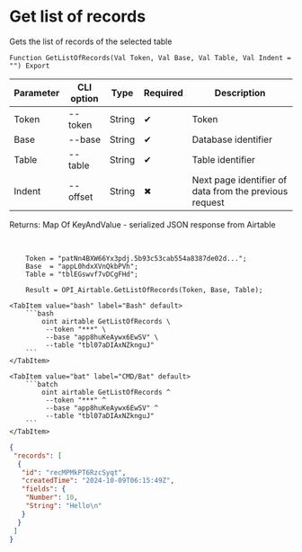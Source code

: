 ﻿---
sidebar_position: 1
---


# Get list of records
 Gets the list of records of the selected table



`Function GetListOfRecords(Val Token, Val Base, Val Table, Val Indent = "") Export`

  | Parameter | CLI option | Type | Required | Description |
  |-|-|-|-|-|
  | Token | --token | String | &#x2714; | Token |
  | Base | --base | String | &#x2714; | Database identifier |
  | Table | --table | String | &#x2714; | Table identifier |
  | Indent | --offset | String | &#x2716; | Next page identifier of data from the previous request |

  
  Returns:  Map Of KeyAndValue - serialized JSON response from Airtable

<br/>




```bsl title="1C:Enterprise/OneScript code example"
    Token = "patNn4BXW66Yx3pdj.5b93c53cab554a8387de02d...";
    Base  = "appL0hdxXVnQkbPVh";
    Table = "tblEGswvf7vDCgFHd";

    Result = OPI_Airtable.GetListOfRecords(Token, Base, Table);
```
 

 <Tabs>
  
    <TabItem value="bash" label="Bash" default>
        ```bash
            oint airtable GetListOfRecords \
             --token "***" \
             --base "app8huKeAywx6EwSV" \
             --table "tbl07aDIAxNZknguJ"
        ```
    </TabItem>
  
    <TabItem value="bat" label="CMD/Bat" default>
        ```batch
            oint airtable GetListOfRecords ^
             --token "***" ^
             --base "app8huKeAywx6EwSV" ^
             --table "tbl07aDIAxNZknguJ"
        ```
    </TabItem>
</Tabs>


```json title="Result"
{
 "records": [
  {
   "id": "recMPMkPT6RzcSyqt",
   "createdTime": "2024-10-09T06:15:49Z",
   "fields": {
    "Number": 10,
    "String": "Hello\n"
   }
  }
 ]
}
```
